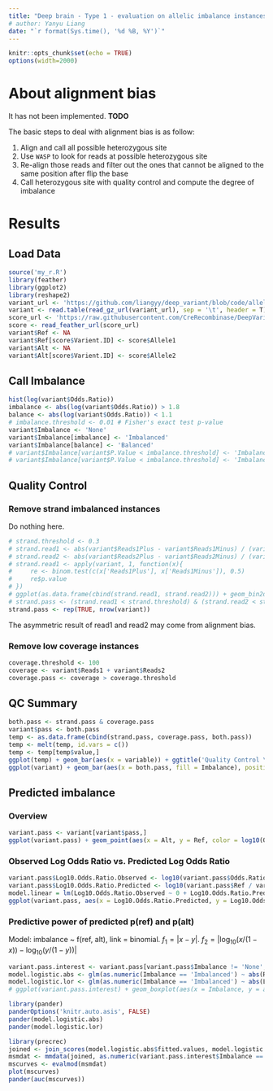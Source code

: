 ```yaml
---
title: "Deep brain - Type 1 - evaluation on allelic imbalance instances"
# author: Yanyu Liang
date: "`r format(Sys.time(), '%d %B, %Y')`"
---
```

    
<style>
pre code, pre, code {
        white-space: pre !important;
        overflow-x: scroll !important;
        word-break: keep-all !important;
        word-wrap: initial !important;
    }
</style>
    
```r
knitr::opts_chunk$set(echo = TRUE)
options(width=2000)
```

# About alignment bias

It has not been implemented. **TODO**

The basic steps to deal with alignment bias is as follow:

1. Align and call all possible heterozygous site
2. Use `WASP` to look for reads at possible heterozygous site
3. Re-align those reads and filter out the ones that cannot be aligned to the same position after flip the base
4. Call heterozygous site with quality control and compute the degree of imbalance

# Results

## Load Data
```r
source('my_r.R')
library(feather)
library(ggplot2)
library(reshape2)
variant_url <- 'https://github.com/liangyy/deep_variant/blob/code/allelic_imbalance/data/E081.combined.imbalance.gz?raw=true'
variant <- read.table(read_gz_url(variant_url), sep = '\t', header = T)
score_url <- 'https://raw.githubusercontent.com/CreRecombinase/DeepVariantPrediction/issue1/score/keras_deepsea_with_040417_2_42_head_copy/allelic_imbalance_E081.E081_allelic_imbalance_result.feather'
score <- read_feather_url(score_url)
variant$Ref <- NA
variant$Ref[score$Varient.ID] <- score$Allele1
variant$Alt <- NA
variant$Alt[score$Varient.ID] <- score$Allele2
```

## Call Imbalance

```r
hist(log(variant$Odds.Ratio))
imbalance <- abs(log(variant$Odds.Ratio)) > 1.8
balance <- abs(log(variant$Odds.Ratio)) < 1.1
# imbalance.threshold <- 0.01 # Fisher's exact test p-value
variant$Imbalance <- 'None'
variant$Imbalance[imbalance] <- 'Imbalanced'
variant$Imbalance[balance] <- 'Balanced'
# variant$Imbalance[variant$P.Value < imbalance.threshold] <- 'Imbalanced'
# variant$Imbalance[variant$P.Value < imbalance.threshold] <- 'Imbalanced'
```

## Quality Control

### Remove strand imbalanced instances

Do nothing here.

<!-- Binomial test is use for each site. `binom.test(c(strand1, strand2), p = 0.5)`. -->

<!-- $\frac{|read_+ - read_-|}{read_+ + read_-} < 0.3$ -->

```r
# strand.threshold <- 0.3
# strand.read1 <- abs(variant$Reads1Plus - variant$Reads1Minus) / (variant$Reads1Plus + variant$Reads1Minus)
# strand.read2 <- abs(variant$Reads2Plus - variant$Reads2Minus) / (variant$Reads2Plus + variant$Reads2Minus)
# strand.read1 <- apply(variant, 1, function(x){
#     re <- binom.test(c(x['Reads1Plus'], x['Reads1Minus']), 0.5)
#     re$p.value
# })
# ggplot(as.data.frame(cbind(strand.read1, strand.read2))) + geom_bin2d(aes(x = strand.read1, y = strand.read2)) + ggtitle('Score of Strand Imbalance')
# strand.pass <- (strand.read1 < strand.threshold) & (strand.read2 < strand.threshold)
strand.pass <- rep(TRUE, nrow(variant))
```

The asymmetric result of read1 and read2 may come from alignment bias.

### Remove low coverage instances

```r
coverage.threshold <- 100
coverage <- variant$Reads1 + variant$Reads2
coverage.pass <- coverage > coverage.threshold
```

## QC Summary

```r
both.pass <- strand.pass & coverage.pass
variant$pass <- both.pass
temp <- as.data.frame(cbind(strand.pass, coverage.pass, both.pass))
temp <- melt(temp, id.vars = c())
temp <- temp[temp$value,]
ggplot(temp) + geom_bar(aes(x = variable)) + ggtitle('Quality Control \n Count of bad instances')
ggplot(variant) + geom_bar(aes(x = both.pass, fill = Imbalance), position = 'dodge') + ggtitle('Filtering Result')
```

## Predicted imbalance

### Overview

```r
variant.pass <- variant[variant$pass,]
ggplot(variant.pass) + geom_point(aes(x = Alt, y = Ref, color = log10(Odds.Ratio))) + facet_grid(.~Imbalance) + geom_abline(intercept = 0.07, slope = 1) + geom_abline(intercept = -0.07, slope = 1) + ggtitle('The Predicted Effect of \n Heterozygous sites in DNase-seq of E081') + scale_color_gradient2(midpoint=0, low="blue", mid="white", high="red", space ="Lab" )
```

### Observed Log Odds Ratio vs. Predicted Log Odds Ratio

```r
variant.pass$Log10.Odds.Ratio.Observed <- log10(variant.pass$Odds.Ratio)
variant.pass$Log10.Odds.Ratio.Predicted <- log10(variant.pass$Ref / variant.pass$Alt)
model.linear = lm(Log10.Odds.Ratio.Observed ~ 0 + Log10.Odds.Ratio.Predicted, data = variant.pass)
ggplot(variant.pass, aes(x = Log10.Odds.Ratio.Predicted, y = Log10.Odds.Ratio.Observed)) + geom_point(aes(color = Imbalance)) + geom_smooth(method='lm',formula=y~0+x) + annotate("text", x = 0.4, y = -1, label = lm_eqn(model.linear), parse = TRUE) + ggtitle('Observed Log Odds Ratio vs \n Predicted Log Odds Ratio')
```

### Predictive power of predicted p(ref) and p(alt)

Model: imbalance ~ f(ref, alt), link = binomial. $f_1 = |x - y|$. 
$f_2 = |\log_{10}(x/(1-x)) - \log_{10}(y/(1-y))|$

```r
variant.pass.interest <- variant.pass[variant.pass$Imbalance != 'None',]
model.logistic.abs <- glm(as.numeric(Imbalance == 'Imbalanced') ~ abs(Ref - Alt), family=binomial(link='logit'), data=variant.pass.interest)
model.logistic.lor <- glm(as.numeric(Imbalance == 'Imbalanced') ~ abs(Log10.Odds.Ratio.Predicted), family=binomial(link='logit'), data=variant.pass.interest)
# ggplot(variant.pass.interest) + geom_boxplot(aes(x = Imbalance, y = abs(Log10.Odds.Ratio.Predicted)))
```

```r
library(pander)
panderOptions('knitr.auto.asis', FALSE)
pander(model.logistic.abs)
pander(model.logistic.lor)
```

```r
library(precrec)
joined <- join_scores(model.logistic.abs$fitted.values, model.logistic.lor$fitted.values)
msmdat <- mmdata(joined, as.numeric(variant.pass.interest$Imbalance == 'Imbalanced'), modnames = c('f1', 'f2'))
mscurves <- evalmod(msmdat)
plot(mscurves)
pander(auc(mscurves))
```

